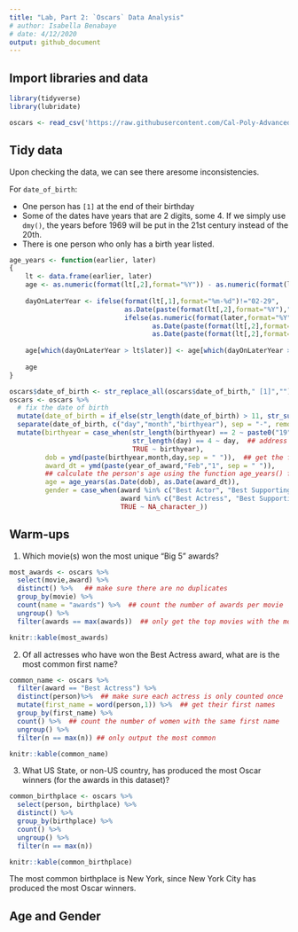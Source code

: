 ```yaml
---
title: "Lab, Part 2: `Oscars` Data Analysis"
# author: Isabella Benabaye
# date: 4/12/2020
output: github_document
---
```


## Import libraries and data

```r
library(tidyverse)
library(lubridate)

oscars <- read_csv('https://raw.githubusercontent.com/Cal-Poly-Advanced-R/Lab_1/master/Oscars-demographics-DFE.csv')
```

## Tidy data
Upon checking the data, we can see there aresome inconsistencies.  

For `date_of_birth`:   

* One person has ` [1]` at the end of their birthday   
* Some of the dates have years that are 2 digits, some 4. If we simply use `dmy()`, the years before 1969 will be put in the 21st century instead of the 20th.   
* There is one person who only has a birth year listed.    

```r
age_years <- function(earlier, later)
{
    lt <- data.frame(earlier, later)
    age <- as.numeric(format(lt[,2],format="%Y")) - as.numeric(format(lt[,1],format="%Y"))
    
    dayOnLaterYear <- ifelse(format(lt[,1],format="%m-%d")!="02-29",
                             as.Date(paste(format(lt[,2],format="%Y"),"-",format(lt[,1],format="%m-%d"),sep="")),
                             ifelse(as.numeric(format(later,format="%Y")) %% 400 == 0 | as.numeric(format(later,format="%Y")) %% 100 != 0 & as.numeric(format(later,format="%Y")) %% 4 == 0,
                                    as.Date(paste(format(lt[,2],format="%Y"),"-",format(lt[,1],format="%m-%d"),sep="")),
                                    as.Date(paste(format(lt[,2],format="%Y"),"-","02-28",sep=""))))
    
    age[which(dayOnLaterYear > lt$later)] <- age[which(dayOnLaterYear > lt$later)] - 1
    
    age
}
```

```r
oscars$date_of_birth <- str_replace_all(oscars$date_of_birth," [1]","")
oscars <- oscars %>% 
  # fix the date of birth
  mutate(date_of_birth = if_else(str_length(date_of_birth) > 11, str_sub(date_of_birth,1,11), date_of_birth)) %>%  ## remove "[1]" from one of the obs
  separate(date_of_birth, c("day","month","birthyear"), sep = "-", remove = FALSE) %>%   ## separate birthday components
  mutate(birthyear = case_when(str_length(birthyear) == 2 ~ paste0("19",birthyear),  ## add the century to the birth year
                               str_length(day) == 4 ~ day,  ## address the obs with only the year
                               TRUE ~ birthyear),
         dob = ymd(paste(birthyear,month,day,sep = " ")),  ## get the formatted birthday
         award_dt = ymd(paste(year_of_award,"Feb","1", sep = " ")),
         ## calculate the person's age using the function age_years() from https://raw.githubusercontent.com/nzcoops/r-code/master/age_function.R
         age = age_years(as.Date(dob), as.Date(award_dt)),
         gender = case_when(award %in% c("Best Actor", "Best Supporting Actor") ~ "M",
                            award %in% c("Best Actress", "Best Supporting Actress") ~ "F",
                            TRUE ~ NA_character_)) 

```

## Warm-ups

1. Which movie(s) won the most unique "Big 5" awards?

```r
most_awards <- oscars %>% 
  select(movie,award) %>% 
  distinct() %>%   ## make sure there are no duplicates
  group_by(movie) %>% 
  count(name = "awards") %>%  ## count the number of awards per movie
  ungroup() %>% 
  filter(awards == max(awards))  ## only get the top movies with the most unique awards
```
```r
knitr::kable(most_awards)
```

2. Of all actresses who have won the Best Actress award, what are is the most common first name?

```r
common_name <- oscars %>% 
  filter(award == "Best Actress") %>% 
  distinct(person)%>%  ## make sure each actress is only counted once
  mutate(first_name = word(person,1)) %>%  ## get their first names
  group_by(first_name) %>% 
  count() %>%  ## count the number of women with the same first name
  ungroup() %>% 
  filter(n == max(n)) ## only output the most common
```
```r
knitr::kable(common_name)
```



3. What US State, or non-US country, has produced the most Oscar winners (for the awards in this dataset)?

```r
common_birthplace <- oscars %>% 
  select(person, birthplace) %>% 
  distinct() %>% 
  group_by(birthplace) %>%
  count() %>% 
  ungroup() %>% 
  filter(n == max(n))
```
```r
knitr::kable(common_birthplace)
```

The most common birthplace is New York, since New York City has produced the most Oscar winners.

## Age and Gender

